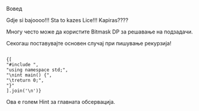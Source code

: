 <SectionTitle>Вовед</SectionTitle>

<SectionContent>
Gdje si bajoooo!!! Sta to kazes <Tag>Lice</Tag>!!!
Kapiras????
</SectionContent>

<Info>Многу често може да користите Bitmask DP за 
решавање на подзадачи.</Info>

<Warning>Секогаш поставувајте основен случај при пишување рекурзија!</Warning>

<Code>
{[
"#include <bits/stdc++.h>",
"using namespace std;",
"\nint main() {",
"\treturn 0;",
"}"
].join('\n')}
</Code>

<FocusProblem url="https://mendo.mk"
source="MENDO" task="Паметен Град"
level={4} />

<TasksTable>
	<TaskRow url="https://oj.uz/problem/view/JOI18_Tents"
	source="OJ.UZ" task="JOI SC - Tents" level={2} />
	<TaskRow url="https://mendo.mk" source="MENDO" 
	task="Паметен Град" level={4} star={true} />
</TasksTable>

<LinksTable>
	<LinkRow url="https://usaco.guide/CPH.pdf#page=112"
	source="CPH" name="НРС, Броење" importance={3} />
	<LinkRow url="https://www.youtube.com/watch?
	v=YBSt1jYwVfU&t=45s" source="YouTube"
	name="Errihcto - Вовед во DP" importance={4} />
</LinksTable>

<Spoiler title="Naslovce">
	Ова е голем Hint за главната обсервација.
</Spoiler>